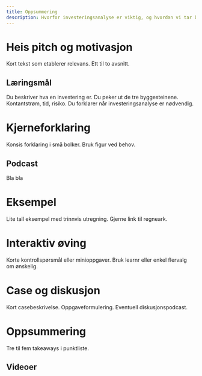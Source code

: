 ```yaml
---
title: Oppsummering
description: Hvorfor investeringsanalyse er viktig, og hvordan vi tar beslutninger over tid.
---
```

    
# Heis pitch og motivasjon
    
Kort tekst som etablerer relevans. Ett til to avsnitt.

::: callout-note
## Læringsmål
Du beskriver hva en investering er.
Du peker ut de tre byggesteinene. Kontantstrøm, tid, risiko.
Du forklarer når investeringsanalyse er nødvendig.
:::
    
# Kjerneforklaring
    
Konsis forklaring i små bolker. Bruk figur ved behov.

::: callout-tip
## Podcast
Bla bla
<!--<audio controls src="../media/podcasts/01-teori.mp3"></audio> -->
:::
    
# Eksempel
    
Lite tall eksempel med trinnvis utregning. Gjerne link til regneark.
<!-- [Last ned eksempel](../media/downloads/01-eksempel.xlsx) -->

# Interaktiv øving

Korte kontrollspørsmål eller minioppgaver. Bruk learnr eller enkel flervalg om ønskelig.

# Case og diskusjon

Kort casebeskrivelse. Oppgaveformulering. Eventuell diskusjonspodcast.
<!-- <audio controls src="../media/podcasts/01-case.mp3"></audio> -->
    
# Oppsummering
    
Tre til fem takeaways i punktliste.

::: callout-note
## Videoer
<!-- <video controls src="../media/videos/01-intro.mp4"></video> -->
:::
    